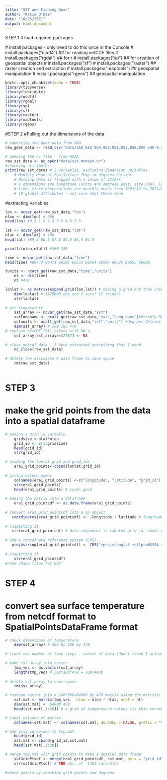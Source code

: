 ```yaml
---
title: "SST and Fishing Gear"
author: "Katie O'Dea"
date: "10/25/2021"
output: html_document
---
```

STEP 1
# load required packages

  # install packages - only need to do this once in the Console
    # install.packages("ncdf4")      ## for reading netCDF files
    # install.packages("rgdal")      ## for r
    # install.packages("sp")    ## for creation of geospatial objects
    # install.packages("sf")
    # install.packages("raster")     ## raster creation and extraction
    # install.packages("maptools")   ## geospatial manipulation
    # install.packages("rgeos")      ## geospatial manipulation
    
```r
knitr::opts_chunk$set(echo = TRUE)
library(tidyverse)
library(lubridate)
library(ncdf4)
library(rgdal)
library(sp)
library(sf)
library(raster)
library(maptools)
library(rgeos)

```

#STEP 2
#Pulling out the dimensions of the data
```r
# importing the gear data from SAU
raw_gear_data <- read_csv("data/SAU EEZ 958,959,851,852,848,850 v48-0.csv")

# opening the nc file	from NOAA
raw_sst_data <- nc_open("data/sst.mnmean.nc")
#checking attributes
print(raw_sst_data) # 2 variables, excluding dimension variables. 
    # Monthly Mean of Sea Surface Temp in degrees Celsius
    # Missing data is flagged with a value of 32767s
    # 4 dimensions are longitude (units are degrees east; size 360), latitude (units are degrees north; size 180), time (units are days since 1800-1-1; size 478), and nbnds (unclear what this is?).
    # time: since observations are monthly means from 1981/12 to 2021/09, it makes sense there are 478 observations (although may be missing a few observations somewhere)
    # 10 global attributes - not sure what these mean

```

#extracting variables 
```r
lon <- ncvar_get(raw_sst_data,"lon")
nlon <- dim(lon) # 360
head(lon) #0.5 1.5 2.5 3.5 4.5 5.5
    
lat <- ncvar_get(raw_sst_data,"lat")
nlat <- dim(lat) # 180
head(lat) #89.5 88.5 87.5 86.5 85.5 84.5

print(c(nlon,nlat)) #360 180

time <- ncvar_get(raw_sst_data,"time")
head(time) #66443 66474 66505 66533 66564 66594 66625 66655 66686

tunits <- ncatt_get(raw_sst_data,"time","units")
    nt <- dim(time)
    nt #478

lonlat <- as.matrix(expand.grid(lon,lat)) # making a grid and then creating a matrix
    dim(lonlat) # 1129600 obs and 2 vars? (I think?)
    str(lonlat)
    
# get temperature
    sst_array <- ncvar_get(raw_sst_data,"sst")
    sstlongname <- ncatt_get(raw_sst_data,"sst","long_name")#Monthly Mean of Sea Surface Temperature 
    sstunits <- ncatt_get(raw_sst_data,"sst","units") #degrees Celsius
    dim(sst_array) # 360 180 478
# replace netCDF fill values with NA's
    sst_array[sst_array==32767] <- NA
    
# close netcdf data - I have extracted everything that I need
    nc_close(raw_sst_data)
  
# delete the associate R data frame to save space
    rm(raw_sst_data)
    
```

# STEP 3
# make the grid points from the data into a spatial dataframe
```r

# making a grid_id variable 
    gridsize <-nlat*nlon
    grid_id <- c(1:gridsize) 
    head(grid_id)
    str(grid_id)

# binding the lonlat grid and grid_ids 
    era1_grid_points<-cbind(lonlat,grid_id) 
  
# giving column names
    colnames(era1_grid_points) <-c("longitude", "latitude", "grid_id")  
    str(era1_grid_points)
    head(era1_grid_points) # Looks good 
  
# making the matrix into a dataframe
    era1_grid_pointsdf <- as.data.frame(era1_grid_points) 
  
# convert era1_grid_pointsdf into a sp object
   coordinates(era1_grid_pointsdf) <- ~longitude + latitude # longitude first
  
# inspecting it
   str(era1_grid_pointsdf) # data component is labeled grid_id, looks good
  
# add a coordinate reference system (CRS).
   proj4string(era1_grid_pointsdf) <- CRS("+proj=longlat +ellps=WGS84 +datum=WGS84 +units=km")
  
# inspecting it
    str(era1_grid_pointsdf) 
#need shape files for EEZ
```

# STEP 4
# convert sea surface temperature from netcdf format to SpatialPointsDataFrame format
```r
# check dimensions of temperature 
    dim(sst_array) # 360 by 180 by 478
    
# track the number of time steps - subset of data (don't think I actually need to do this)

# make sst array into vector
    tmp_vec <- as.vector(sst_array)  
    length(tmp_vec) # 360*180*478 = 30974400
    
# delete sst_array to save space
    rm(sst_array)

# reshape vector into a 180*360=64800 by 478 matrix using the matrix() function, verify dimensions & inspect
    sst.mat <- matrix(tmp_vec,  nrow = nlon * nlat, ncol = nt) 
    dim(sst.mat) #  64800 478
    head(sst.mat[,1:20]) # a grid of temperature values (is this correct?)

# label columns of matrix 
    colnames(sst.mat) <- colnames(sst.mat, do.NULL = FALSE, prefix = "tmp")

# add grid_id column to tmp.mat 
    head(grid_id)
    sst.mat <- cbind(grid_id,sst.mat) 
    head(sst.mat[,1:20])

# merge tmp.mat with grid points to make a spatial data frame 
    sstGridPtsdf <- merge(era1_grid_pointsdf, sst.mat, by.x = "grid_id", by.y = "grid_id")  
    str(sstGridPtsdf) # TBD obs. of  1461 variables 
    
#check points by checking grid points and degrees 
    
```

